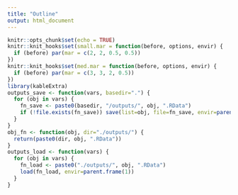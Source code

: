 ```yaml
---
title: "Outline"
output: html_document
---
```


```r
knitr::opts_chunk$set(echo = TRUE)
knitr::knit_hooks$set(small.mar = function(before, options, envir) {
  if (before) par(mar = c(2, 2, 0.5, 0.5))
})
knitr::knit_hooks$set(med.mar = function(before, options, envir) {
  if (before) par(mar = c(3, 3, 2, 0.5))
})
library(kableExtra)
outputs_save <- function(vars, basedir=".") {
  for (obj in vars) {
    fn_save <- paste0(basedir, "/outputs/", obj, ".RData")
    if (!file.exists(fn_save)) save(list=obj, file=fn_save, envir=parent.frame())
  }
}
obj_fn <- function(obj, dir="./outputs/") {
  return(paste0(dir, obj, ".RData"))
}
outputs_load <- function(vars) {
  for (obj in vars) {
    fn_load <- paste0("./outputs/", obj, ".RData")
    load(fn_load, envir=parent.frame(1))
  }
}

```
